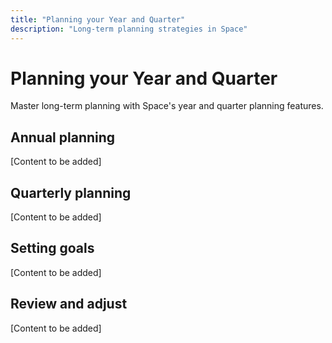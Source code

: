 ```yaml
---
title: "Planning your Year and Quarter"
description: "Long-term planning strategies in Space"
---
```


# Planning your Year and Quarter

Master long-term planning with Space's year and quarter planning features.

## Annual planning

[Content to be added]

## Quarterly planning

[Content to be added]

## Setting goals

[Content to be added]

## Review and adjust

[Content to be added]